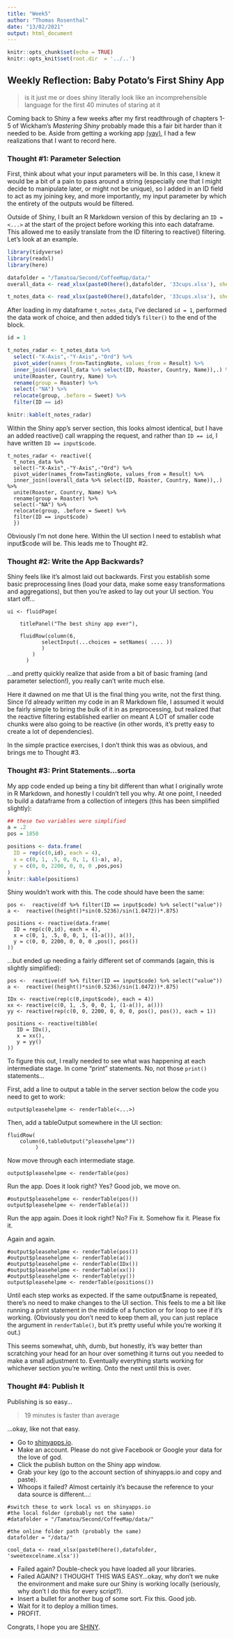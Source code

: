 ```yaml
---
title: "Week5"
author: "Thomas Rosenthal"
date: "13/02/2021"
output: html_document
---
```


```r
knitr::opts_chunk$set(echo = TRUE)
knitr::opts_knit$set(root.dir  = '../..')
```

## Weekly Reflection: Baby Potato's First Shiny App

> is it just me or does shiny literally look like an incomprehensible language for the first 40 minutes of staring at it

Coming back to Shiny a few weeks after my first readthrough of chapters 1-5 of Wickham's _Mastering Shiny_ probably made this a fair bit harder than it needed to be. Aside from getting a working app [(yay)](https://github.com/mrpotatocode/COFEE_COFFEE_COFFEE/tree/main/Tamatoa/Second/CoffeeMap), I had a few realizations that I want to record here.

### Thought #1: Parameter Selection

First, think about what your input parameters will be. In this case, I knew it would be a bit of a pain to pass around a string (especially one that I might decide to manipulate later, or might not be unique), so I added in an ID field to act as my joining key, and more importantly, my input parameter by which the entirety of the outputs would be filtered.

Outside of Shiny, I built an R Markdown version of this by declaring an ```ID = <...>``` at the start of the project before working this into each dataframe. This allowed me to easily translate from the ID filtering to reactive() filtering. Let's look at an example.

```r
library(tidyverse)
library(readxl)
library(here)

datafolder = "/Tamatoa/Second/CoffeeMap/data/" 
overall_data <- read_xlsx(paste0(here(),datafolder, '33cups.xlsx'), sheet = "Overall")

t_notes_data <- read_xlsx(paste0(here(),datafolder, '33cups.xlsx'), sheet = "T_Notes")
```

After loading in my dataframe ```t_notes_data```, I've declared ```id = 1```, performed the data work of choice, and then added tidy's ```filter()``` to the end of the block.

```r
id = 1

t_notes_radar <- t_notes_data %>%
  select(-"X-Axis",-"Y-Axis",-"Ord") %>%
  pivot_wider(names_from=TastingNote, values_from = Result) %>%
  inner_join((overall_data %>% select(ID, Roaster, Country, Name)),.) %>%
  unite(Roaster, Country, Name) %>%
  rename(group = Roaster) %>%
  select(-"NA") %>%
  relocate(group, .before = Sweet) %>% 
  filter(ID == id)

knitr::kable(t_notes_radar)
```

Within the Shiny app's server section, this looks almost identical, but I have an added reactive() call wrapping the request, and rather than ```ID == id```, I have written ```ID == input$code```.

```
t_notes_radar <- reactive({ 
  t_notes_data %>% 
  select(-"X-Axis",-"Y-Axis",-"Ord") %>%  
  pivot_wider(names_from=TastingNote, values_from = Result) %>% 
  inner_join((overall_data %>% select(ID, Roaster, Country, Name)),.) %>% 
  unite(Roaster, Country, Name) %>% 
  rename(group = Roaster) %>% 
  select(-"NA") %>% 
  relocate(group, .before = Sweet) %>% 
  filter(ID == input$code)
  })
```

Obviously I'm not done here. Within the UI section I need to establish what input$code will be. This leads me to Thought #2.

### Thought #2: Write the App Backwards?

Shiny feels like it's almost laid out backwards. First you establish some basic preprocessing lines (load your data, make some easy transformations and aggregations), but then you're asked to lay out your UI section. You start off...

```
ui <- fluidPage(

    titlePanel("The best shiny app ever"),
    
    fluidRow(column(6,
           selectInput(...choices = setNames( .... ))
           )
        )
      )
```

...and pretty quickly realize that aside from a bit of basic framing (and parameter selection!), you really can't write much else.

Here it dawned on me that UI is the final thing you write, not the first thing. Since I'd already written my code in an R Markdown file, I assumed it would be fairly simple to bring the bulk of it in as preprocessing, but realized that the reactive filtering established earlier on meant A LOT of smaller code chunks were also going to be reactive (in other words, it's pretty easy to create a lot of dependencies).

In the simple practice exercises, I don't think this was as obvious, and brings me to Thought #3.

### Thought #3: Print Statements...sorta

My app code ended up being a tiny bit different than what I originally wrote in R Markdown, and honestly I couldn't tell you why. At one point, I needed to build a dataframe from a collection of integers (this has been simplified slightly):

```r
## these two variables were simplified
a = .2
pos = 1850 

positions <- data.frame(
  ID = rep(c(0,id), each = 4),
  x = c(0, 1, .5, 0, 0, 1, (1-a), a),
  y = c(0, 0, 2200, 0, 0, 0 ,pos,pos)
)
knitr::kable(positions)
```

Shiny wouldn't work with this. The code should have been the same:

```
pos <-  reactive(df %>% filter(ID == input$code) %>% select("value"))
a <-  reactive((height()*sin(0.5236)/sin(1.0472))*.875)

positions <- reactive(data.frame(
  ID = rep(c(0,id), each = 4),
  x = c(0, 1, .5, 0, 0, 1, (1-a()), a()),
  y = c(0, 0, 2200, 0, 0, 0 ,pos(), pos())
))
```
...but ended up needing a fairly different set of commands (again, this is slightly simplified):

```
pos <-  reactive(df %>% filter(ID == input$code) %>% select("value"))
a <-  reactive((height()*sin(0.5236)/sin(1.0472))*.875)
    
IDx <- reactive(rep(c(0,input$code), each = 4))
xx <- reactive(c(0, 1, .5, 0, 0, 1, (1-a()), a()))
yy <- reactive(rep(c(0, 0, 2200, 0, 0, 0, pos(), pos()), each = 1))
    
positions <- reactive(tibble(
   ID = IDx(),
   x = xx(),
   y = yy()
))   
```

To figure this out, I really needed to see what was happening at each intermediate stage. In come "print" statements. No, not those ```print()``` statements...

First, add a line to output a table in the server section below the code you need to get to work:

```
output$pleasehelpme <- renderTable(<...>)
```

Then, add a tableOutput somewhere in the UI section:

```
fluidRow(
    column(6,tableOutput("pleasehelpme"))
         )
```

Now move through each intermediate stage.

```
output$pleasehelpme <- renderTable(pos)
```

Run the app. Does it look right? Yes? Good job, we move on.

```
#output$pleasehelpme <- renderTable(pos())
output$pleasehelpme <- renderTable(a())
```

Run the app again. Does it look right? No? Fix it. Somehow fix it. Please fix it. 

Again and again.

```
#output$pleasehelpme <- renderTable(pos())
#output$pleasehelpme <- renderTable(a())
#output$pleasehelpme <- renderTable(IDx())
#output$pleasehelpme <- renderTable(xx())
#output$pleasehelpme <- renderTable(yy())
output$pleasehelpme <- renderTable(positions())
```

Until each step works as expected. If the same output$name is repeated, there's no need to make changes to the UI section. This feels to me a bit like running a print statement in the middle of a function or for loop to see if it's working. (Obviously you don't need to keep them all, you can just replace the argument in ```renderTable()```, but it's pretty useful while you're working it out.) 

This seems somewhat, uhh, dumb, but honestly, it's way better than scratching your head for an hour over something it turns out you needed to make a small adjustment to. Eventually everything starts working for whichever section you're writing. Onto the next until this is over.

### Thought #4: Publish It

Publishing is so easy...

> 19 minutes is faster than average 

...okay, like not that easy.

- Go to [shinyapps.io](https://www.shinyapps.io). 
- Make an account. Please do not give Facebook or Google your data for the love of god.
- Click the publish button on the Shiny app window.
- Grab your key (go to the account section of shinyapps.io and copy and paste).
- Whoops it failed? Almost certainly it's because the reference to your data source is different...:

```
#switch these to work local vs on shinyapps.io
#the local folder (probably not the same)
#datafolder = "/Tamatoa/Second/CoffeeMap/data/" 

#the online folder path (probably the same)
datafolder = "/data/"

cool_data <- read_xlsx(paste0(here(),datafolder, 'sweetexcelname.xlsx'))
````

- Failed again? Double-check you have loaded all your libraries. 
- Failed AGAIN? I THOUGHT THIS WAS EASY...okay, why don't we nuke the environment and make sure our Shiny is working locally (seriously, why don't I do this for every script?).
- Insert a bullet for another bug of some sort. Fix this. Good job.
- Wait for it to deploy a million times.
- PROFIT.

Congrats, I hope you are [SHINY](https://www.youtube.com/watch?v=93lrosBEW-Q).
